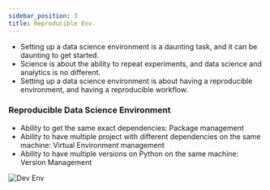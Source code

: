 ```yaml
---
sidebar_position: 3
title: Reproducible Env.
---
```


* Setting up a data science environment is a daunting task, and it can be daunting to get started.
* Science is about the ability to repeat experiments, and data science and analytics is no different.
* Setting up a data science environment is about having a reproducible environment, and having a reproducible workflow.

### Reproducible Data Science Environment
* Ability to get the same exact dependencies: Package management
* Ability to have multiple project with different dependencies on the same machine: Virtual Environment management
* Ability to have multiple versions on Python on the same machine: Version Management

![Dev Env](./dev-env.001.png)